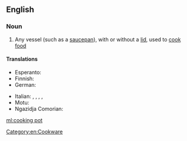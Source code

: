 ==English==

===Noun===
{{en-noun|head=[[cooking]] [[pot]]}}

# Any vessel (such as a [[saucepan]]), with or without a [[lid]], used to [[cook]] [[food]]

====Translations====
{{trans-top|any cooking vessel}}
* Esperanto: {{t|eo|kuirpoto}}
* Finnish: {{t+|fi|keittoastia}}
* German: {{t+|de|Kochtopf|m}}
{{trans-mid}}
* Italian: {{t+|it|paiolo|m}}, {{t+|it|tegame|m}}, {{t+|it|pentola|f}}, {{t|it|cuccuma|f}}, {{t+|it|marmitta|f}}
* Motu: {{t|meu|uro}}
* Ngazidja Comorian: {{t|zdj|nyungu|c9|c10}}
{{trans-bottom}}

[[Category:en:Cookware]]

[[ml:cooking pot]]